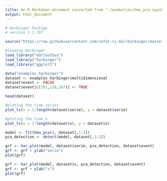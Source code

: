 ```yaml
---
title: An R Markdown document converted from "./anomalies/hmu_pca.ipynb"
output: html_document
---
```


```r
# Harbinger Package
# version 1.1.707

source("https://raw.githubusercontent.com/cefet-rj-dal/harbinger/master/jupyter.R")

#loading Harbinger
load_library("daltoolbox") 
load_library("harbinger") 
load_library("ggplot2")
```

```r
data("examples_harbinger")
dataset <- examples_harbinger$multidimensional
dataset$event <- FALSE
dataset$event[c(101,128,167)] <- TRUE
```

```r
head(dataset)
```

```r
#ploting the time series
plot_ts(x = 1:length(dataset$serie), y = dataset$serie)
```

```r
#ploting the time x
plot_ts(x = 1:length(dataset$x), y = dataset$x)
```

```r
model <- fit(hmu_pca(), dataset[,1:2])
pca_detection <- detect(model, dataset[,1:2])
```

```r
grf <- har_plot(model, dataset$serie, pca_detection, dataset$event)
grf <- grf + ylab("serie")
plot(grf)
```

```r
grf <- har_plot(model, dataset$x, pca_detection, dataset$event)
grf <- grf + ylab("x")
plot(grf)
```

